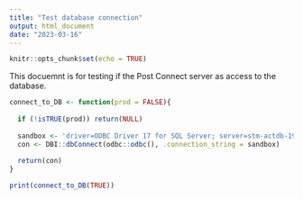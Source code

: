 ```yaml
---
title: "Test database connection"
output: html_document
date: "2023-03-16"
---
```


```r
knitr::opts_chunk$set(echo = TRUE)
```

This docuemnt is for testing if the Post Connect server as access to the database.

```r
connect_to_DB <- function(prod = FALSE){
  
  if (!isTRUE(prod)) return(NULL)
  
  sandbox <- 'driver=ODBC Driver 17 for SQL Server; server=stm-actdb-19; database=Sandbox; trusted_connection=yes'
  con <- DBI::dbConnect(odbc::odbc(), .connection_string = sandbox)
  
  return(con)
}

print(connect_to_DB(TRUE))
```


